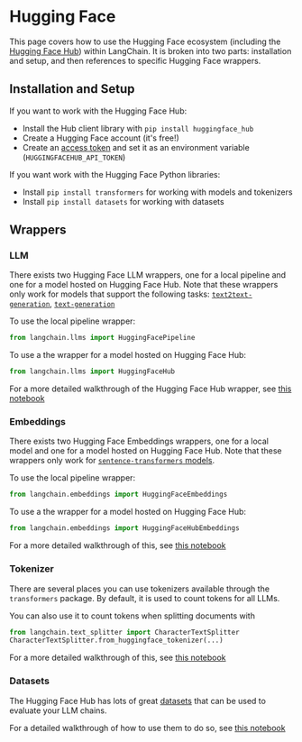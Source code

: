 # Hugging Face

This page covers how to use the Hugging Face ecosystem (including the [Hugging Face Hub](https://huggingface.co)) within LangChain.
It is broken into two parts: installation and setup, and then references to specific Hugging Face wrappers.

## Installation and Setup

If you want to work with the Hugging Face Hub:
- Install the Hub client library with `pip install huggingface_hub`
- Create a Hugging Face account (it's free!)
- Create an [access token](https://huggingface.co/docs/hub/security-tokens) and set it as an environment variable (`HUGGINGFACEHUB_API_TOKEN`)

If you want work with the Hugging Face Python libraries:
- Install `pip install transformers` for working with models and tokenizers
- Install `pip install datasets` for working with datasets

## Wrappers

### LLM

There exists two Hugging Face LLM wrappers, one for a local pipeline and one for a model hosted on Hugging Face Hub.
Note that these wrappers only work for models that support the following tasks: [`text2text-generation`](https://huggingface.co/models?library=transformers&pipeline_tag=text2text-generation&sort=downloads), [`text-generation`](https://huggingface.co/models?library=transformers&pipeline_tag=text-classification&sort=downloads)

To use the local pipeline wrapper:
```python
from langchain.llms import HuggingFacePipeline
```

To use a the wrapper for a model hosted on Hugging Face Hub:
```python
from langchain.llms import HuggingFaceHub
```
For a more detailed walkthrough of the Hugging Face Hub wrapper, see [this notebook](/docs/modules/model_io/models/llms/integrations/huggingface_hub.html)


### Embeddings

There exists two Hugging Face Embeddings wrappers, one for a local model and one for a model hosted on Hugging Face Hub.
Note that these wrappers only work for [`sentence-transformers` models](https://huggingface.co/models?library=sentence-transformers&sort=downloads).

To use the local pipeline wrapper:
```python
from langchain.embeddings import HuggingFaceEmbeddings
```

To use a the wrapper for a model hosted on Hugging Face Hub:
```python
from langchain.embeddings import HuggingFaceHubEmbeddings
```
For a more detailed walkthrough of this, see [this notebook](/docs/modules/data_io/text_embedding/integrations/huggingfacehub.html)

### Tokenizer

There are several places you can use tokenizers available through the `transformers` package.
By default, it is used to count tokens for all LLMs.

You can also use it to count tokens when splitting documents with 
```python
from langchain.text_splitter import CharacterTextSplitter
CharacterTextSplitter.from_huggingface_tokenizer(...)
```
For a more detailed walkthrough of this, see [this notebook](/docs/modules/data_io/document_transformers/text_splitters/huggingface_length_function.html)


### Datasets

The Hugging Face Hub has lots of great [datasets](https://huggingface.co/datasets) that can be used to evaluate your LLM chains.

For a detailed walkthrough of how to use them to do so, see [this notebook](../use_cases/evaluation/huggingface_datasets.html)
